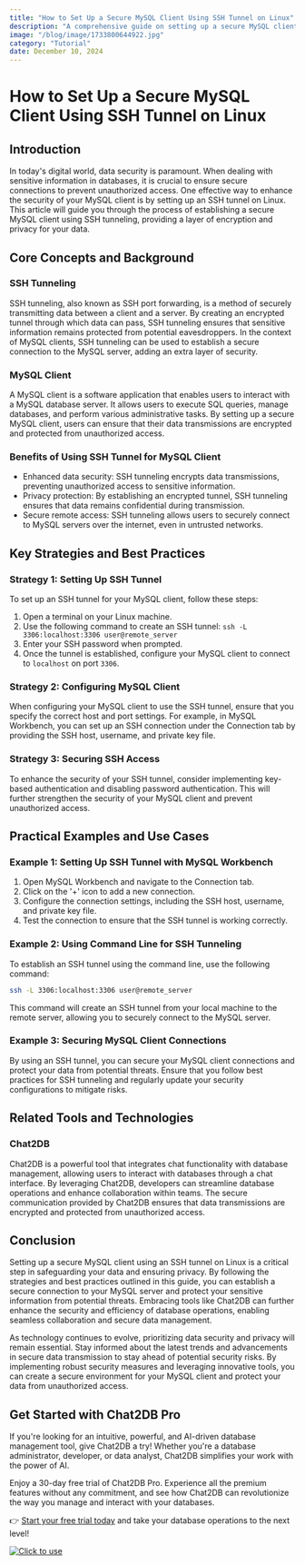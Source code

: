 ```yaml
---
title: "How to Set Up a Secure MySQL Client Using SSH Tunnel on Linux"
description: "A comprehensive guide on setting up a secure MySQL client using SSH tunnel on Linux, ensuring data security and privacy."
image: "/blog/image/1733800644922.jpg"
category: "Tutorial"
date: December 10, 2024
---
```


# How to Set Up a Secure MySQL Client Using SSH Tunnel on Linux

## Introduction

In today's digital world, data security is paramount. When dealing with sensitive information in databases, it is crucial to ensure secure connections to prevent unauthorized access. One effective way to enhance the security of your MySQL client is by setting up an SSH tunnel on Linux. This article will guide you through the process of establishing a secure MySQL client using SSH tunneling, providing a layer of encryption and privacy for your data.

## Core Concepts and Background

### SSH Tunneling

SSH tunneling, also known as SSH port forwarding, is a method of securely transmitting data between a client and a server. By creating an encrypted tunnel through which data can pass, SSH tunneling ensures that sensitive information remains protected from potential eavesdroppers. In the context of MySQL clients, SSH tunneling can be used to establish a secure connection to the MySQL server, adding an extra layer of security.

### MySQL Client

A MySQL client is a software application that enables users to interact with a MySQL database server. It allows users to execute SQL queries, manage databases, and perform various administrative tasks. By setting up a secure MySQL client, users can ensure that their data transmissions are encrypted and protected from unauthorized access.

### Benefits of Using SSH Tunnel for MySQL Client

- Enhanced data security: SSH tunneling encrypts data transmissions, preventing unauthorized access to sensitive information.
- Privacy protection: By establishing an encrypted tunnel, SSH tunneling ensures that data remains confidential during transmission.
- Secure remote access: SSH tunneling allows users to securely connect to MySQL servers over the internet, even in untrusted networks.

## Key Strategies and Best Practices

### Strategy 1: Setting Up SSH Tunnel

To set up an SSH tunnel for your MySQL client, follow these steps:

1. Open a terminal on your Linux machine.
2. Use the following command to create an SSH tunnel: `ssh -L 3306:localhost:3306 user@remote_server`
3. Enter your SSH password when prompted.
4. Once the tunnel is established, configure your MySQL client to connect to `localhost` on port `3306`.

### Strategy 2: Configuring MySQL Client

When configuring your MySQL client to use the SSH tunnel, ensure that you specify the correct host and port settings. For example, in MySQL Workbench, you can set up an SSH connection under the Connection tab by providing the SSH host, username, and private key file.

### Strategy 3: Securing SSH Access

To enhance the security of your SSH tunnel, consider implementing key-based authentication and disabling password authentication. This will further strengthen the security of your MySQL client and prevent unauthorized access.

## Practical Examples and Use Cases

### Example 1: Setting Up SSH Tunnel with MySQL Workbench

1. Open MySQL Workbench and navigate to the Connection tab.
2. Click on the '+' icon to add a new connection.
3. Configure the connection settings, including the SSH host, username, and private key file.
4. Test the connection to ensure that the SSH tunnel is working correctly.

### Example 2: Using Command Line for SSH Tunneling

To establish an SSH tunnel using the command line, use the following command:

```bash
ssh -L 3306:localhost:3306 user@remote_server
```

This command will create an SSH tunnel from your local machine to the remote server, allowing you to securely connect to the MySQL server.

### Example 3: Securing MySQL Client Connections

By using an SSH tunnel, you can secure your MySQL client connections and protect your data from potential threats. Ensure that you follow best practices for SSH tunneling and regularly update your security configurations to mitigate risks.

## Related Tools and Technologies

### Chat2DB

Chat2DB is a powerful tool that integrates chat functionality with database management, allowing users to interact with databases through a chat interface. By leveraging Chat2DB, developers can streamline database operations and enhance collaboration within teams. The secure communication provided by Chat2DB ensures that data transmissions are encrypted and protected from unauthorized access.

## Conclusion

Setting up a secure MySQL client using an SSH tunnel on Linux is a critical step in safeguarding your data and ensuring privacy. By following the strategies and best practices outlined in this guide, you can establish a secure connection to your MySQL server and protect your sensitive information from potential threats. Embracing tools like Chat2DB can further enhance the security and efficiency of database operations, enabling seamless collaboration and secure data management.

As technology continues to evolve, prioritizing data security and privacy will remain essential. Stay informed about the latest trends and advancements in secure data transmission to stay ahead of potential security risks. By implementing robust security measures and leveraging innovative tools, you can create a secure environment for your MySQL client and protect your data from unauthorized access.


## Get Started with Chat2DB Pro

If you're looking for an intuitive, powerful, and AI-driven database management tool, give Chat2DB a try! Whether you're a database administrator, developer, or data analyst, Chat2DB simplifies your work with the power of AI.

Enjoy a 30-day free trial of Chat2DB Pro. Experience all the premium features without any commitment, and see how Chat2DB can revolutionize the way you manage and interact with your databases.

👉 [Start your free trial today](https://chat2db.ai/pricing) and take your database operations to the next level!


[![Click to use](/image/blog/bg/chat2db.jpg)](https://chat2db.ai/)
